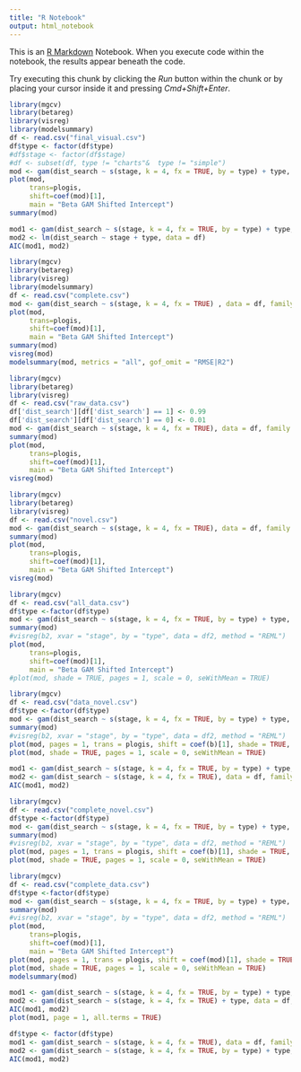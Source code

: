 ```yaml
---
title: "R Notebook"
output: html_notebook
---
```


This is an [R Markdown](http://rmarkdown.rstudio.com) Notebook. When you execute code within the notebook, the results appear beneath the code. 

Try executing this chunk by clicking the *Run* button within the chunk or by placing your cursor inside it and pressing *Cmd+Shift+Enter*. 

```r
library(mgcv)
library(betareg)
library(visreg)
library(modelsummary)
df <- read.csv("final_visual.csv")
df$type <- factor(df$type)
#df$stage <- factor(df$stage)
#df <- subset(df, type != "charts"&  type != "simple")
mod <- gam(dist_search ~ s(stage, k = 4, fx = TRUE, by = type) + type, data = df, family = betar(link="logit"), method = "REML")
plot(mod,
     trans=plogis,
     shift=coef(mod)[1],
     main = "Beta GAM Shifted Intercept")
summary(mod)
```


```r
mod1 <- gam(dist_search ~ s(stage, k = 4, fx = TRUE, by = type) + type, data = df, family = betar(link="logit"), method = "REML")
mod2 <- lm(dist_search ~ stage + type, data = df)
AIC(mod1, mod2)
```



```r
library(mgcv)
library(betareg)
library(visreg)
library(modelsummary)
df <- read.csv("complete.csv")
mod <- gam(dist_search ~ s(stage, k = 4, fx = TRUE) , data = df, family = betar(link="logit"), method = "REML")
plot(mod,
     trans=plogis,
     shift=coef(mod)[1],
     main = "Beta GAM Shifted Intercept")
summary(mod)
visreg(mod)
modelsummary(mod, metrics = "all", gof_omit = "RMSE|R2")
```
```r
library(mgcv)
library(betareg)
library(visreg)
df <- read.csv("raw_data.csv")
df['dist_search'][df['dist_search'] == 1] <- 0.99
df['dist_search'][df['dist_search'] == 0] <- 0.01
mod <- gam(dist_search ~ s(stage, k = 4, fx = TRUE), data = df, family = betar(link="logit"), method = "REML")
summary(mod)
plot(mod,
     trans=plogis,
     shift=coef(mod)[1],
     main = "Beta GAM Shifted Intercept")
visreg(mod)
```

```r
library(mgcv)
library(betareg)
library(visreg)
df <- read.csv("novel.csv")
mod <- gam(dist_search ~ s(stage, k = 4, fx = TRUE), data = df, family = quasibinomial(link="logit"), method = "REML")
summary(mod)
plot(mod,
     trans=plogis,
     shift=coef(mod)[1],
     main = "Beta GAM Shifted Intercept")
visreg(mod)
```



```r
library(mgcv)
df <- read.csv("all_data.csv")
df$type <-factor(df$type)
mod <- gam(dist_search ~ s(stage, k = 4, fx = TRUE, by = type) + type, data = df, family = betar(link="logit"), method = "REML")
summary(mod)
#visreg(b2, xvar = "stage", by = "type", data = df2, method = "REML")
plot(mod,
     trans=plogis,
     shift=coef(mod)[1],
     main = "Beta GAM Shifted Intercept")
#plot(mod, shade = TRUE, pages = 1, scale = 0, seWithMean = TRUE)
```
```r
library(mgcv)
df <- read.csv("data_novel.csv")
df$type <-factor(df$type)
mod <- gam(dist_search ~ s(stage, k = 4, fx = TRUE, by = type) + type, data = df, family = betar(link="logit"), method = "REML")
summary(mod)
#visreg(b2, xvar = "stage", by = "type", data = df2, method = "REML")
plot(mod, pages = 1, trans = plogis, shift = coef(b)[1], shade = TRUE, shade.col = "lightgreen", col= "purple")
plot(mod, shade = TRUE, pages = 1, scale = 0, seWithMean = TRUE)
```
```r
mod1 <- gam(dist_search ~ s(stage, k = 4, fx = TRUE, by = type) + type, data = df, family = betar(link="logit"), method = "REML")
mod2 <- gam(dist_search ~ s(stage, k = 4, fx = TRUE), data = df, family = betar(link="logit"), method = "REML")
AIC(mod1, mod2)
```




```r
library(mgcv)
df <- read.csv("complete_novel.csv")
df$type <-factor(df$type)
mod <- gam(dist_search ~ s(stage, k = 4, fx = TRUE, by = type) + type, data = df, family = betar(link="logit"), method = "REML")
summary(mod)
#visreg(b2, xvar = "stage", by = "type", data = df2, method = "REML")
plot(mod, pages = 1, trans = plogis, shift = coef(b)[1], shade = TRUE, shade.col = "lightgreen", col= "purple")
plot(mod, shade = TRUE, pages = 1, scale = 0, seWithMean = TRUE)
```


```r
library(mgcv)
df <- read.csv("complete_data.csv")
df$type <-factor(df$type)
mod <- gam(dist_search ~ s(stage, k = 4, fx = TRUE, by = type) + type, data = df, family = betar(link="logit"), method = "REML")
summary(mod)
#visreg(b2, xvar = "stage", by = "type", data = df2, method = "REML")
plot(mod,
     trans=plogis,
     shift=coef(mod)[1],
     main = "Beta GAM Shifted Intercept")
plot(mod, pages = 1, trans = plogis, shift = coef(mod)[1], shade = TRUE, shade.col = "lightgreen", col= "purple")
plot(mod, shade = TRUE, pages = 1, scale = 0, seWithMean = TRUE)
modelsummary(mod)
```

```r
mod1 <- gam(dist_search ~ s(stage, k = 4, fx = TRUE, by = type) + type, data = df, family = betar(link="logit"), method = "REML")
mod2 <- gam(dist_search ~ s(stage, k = 4, fx = TRUE) + type, data = df, family = betar(link="logit"), method = "REML")
AIC(mod1, mod2)
plot(mod1, page = 1, all.terms = TRUE)
```

```r
df$type <- factor(df$type)
mod1 <- gam(dist_search ~ s(stage, k = 4, fx = TRUE), data = df, family = betar(link="logit"), method = "REML")
mod2 <- gam(dist_search ~ s(stage, k = 4, fx = TRUE, by = type) + type, data = df, family = betar(link="logit"), method = "REML")
AIC(mod1, mod2)
```



